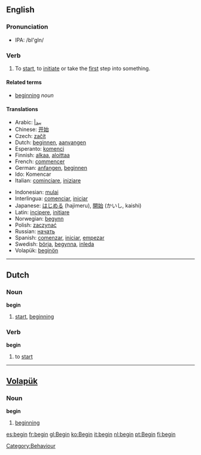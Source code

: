 ==English==

{{rank|circumstances|sitting|Christ|788|begin|wait|laughed|opportunity}}

===Pronunciation===
*IPA: /bI'gIn/

===Verb===
{{irregverb|'''to begin'''|'''[[begins]]'''|'''[[began]]'''|'''[[begun]]'''|'''[[beginning]]'''}}
#To [[start]], to [[initiate]] or take the [[first]] step into something.

====Related terms====
*[[beginning]] ''noun''

====Translations====
{{top}}
*Arabic: [[يبدأ]]
*Chinese: [[开始]]
*Czech: [[začít]]
*Dutch: [[beginnen]], [[aanvangen]]
*Esperanto: [[komenci]]
*Finnish: [[alkaa]], [[aloittaa]]
*French: [[commencer]]
*German: [[anfangen]], [[beginnen]]
*Ido: Komencar
*Italian: [[cominciare]], [[iniziare]]
{{mid}}
*Indonesian: [[mulai]]
*Interlingua: [[comenciar]], [[iniciar]]
*Japanese: [[はじめる]] (hajimeru), [[開始]] (かいし, kaishi)
*Latin: [[incipere]], [[initiare]]
*Norwegian: [[begynn]]
*Polish: [[zaczynać]]
*Russian: [[начать]]
*Spanish: [[comenzar]], [[iniciar]], [[empezar]]
*Swedish: [[börja]], [[begynna]], [[inleda]]
*Volapük: [[beginön]]
{{bottom}}
----

==Dutch==
===Noun===
'''begin''' {{n}}
# [[start]], [[beginning]]
===Verb===
'''begin'''
# to [[start]]

----

==[[Volapük]]==
===Noun===
'''begin'''
# [[beginning]]

[[Category:Behaviour]]

[[es:begin]]
[[fr:begin]]
[[gl:Begin]]
[[ko:Begin]]
[[it:begin]]
[[nl:begin]]
[[pt:Begin]]
[[fi:begin]]